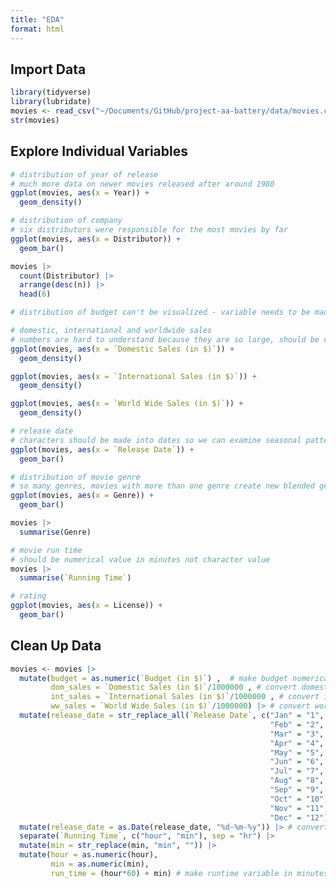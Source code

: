 ```yaml
---
title: "EDA"
format: html
---
```


## Import Data

```r
library(tidyverse)
library(lubridate)
movies <- read_csv("~/Documents/GitHub/project-aa-battery/data/movies.csv")
str(movies)
```

## Explore Individual Variables

```r
# distribution of year of release
# much more data on newer movies released after around 1980
ggplot(movies, aes(x = Year)) +
  geom_density()

# distribution of company
# six distributors were responsible for the most movies by far
ggplot(movies, aes(x = Distributor)) +
  geom_bar()

movies |>
  count(Distributor) |>
  arrange(desc(n)) |>
  head(6)

# distribution of budget can't be visualized - variable needs to be made into numerical values, not characters

# domestic, international and worldwide sales
# numbers are hard to understand because they are so large, should be converted to millions or billions of dollars
ggplot(movies, aes(x = `Domestic Sales (in $)`)) +
  geom_density()

ggplot(movies, aes(x = `International Sales (in $)`)) +
  geom_density()

ggplot(movies, aes(x = `World Wide Sales (in $)`)) +
  geom_density()

# release date
# characters should be made into dates so we can examine seasonal patterns
ggplot(movies, aes(x = `Release Date`)) +
  geom_bar()

# distribution of movie genre
# so many genres, movies with more than one genre create new blended genre, messy and hard to gain any info from
ggplot(movies, aes(x = Genre)) +
  geom_bar()

movies |>
  summarise(Genre)

# movie run time
# should be numerical value in minutes not character value
movies |>
  summarise(`Running Time`)

# rating
ggplot(movies, aes(x = License)) +
  geom_bar()
```

## Clean Up Data

```r
movies <- movies |>
  mutate(budget = as.numeric(`Budget (in $)`) ,  # make budget numerical factor and simplify name
         dom_sales = `Domestic Sales (in $)`/1000000 , # convert domestic sales to millions
         int_sales = `International Sales (in $)`/1000000 , # convert international sales to millions
         ww_sales = `World Wide Sales (in $)`/1000000) |> # convert worldwide sales to millions
  mutate(release_date = str_replace_all(`Release Date`, c("Jan" = "1", 
                                                          "Feb" = "2", 
                                                          "Mar" = "3",
                                                          "Apr" = "4",
                                                          "May" = "5",
                                                          "Jun" = "6",
                                                          "Jul" = "7",
                                                          "Aug" = "8",
                                                          "Sep" = "9",
                                                          "Oct" = "10",
                                                          "Nov" = "11",
                                                          "Dec" = "12"))) |> # make release date all numbers
  mutate(release_date = as.Date(release_date, "%d-%m-%y")) |> # convert release date to date
  separate(`Running Time`, c("hour", "min"), sep = "hr") |>
  mutate(min = str_replace(min, "min", "")) |>
  mutate(hour = as.numeric(hour),
         min = as.numeric(min),
         run_time = (hour*60) + min) # make runtime variable in minutes

```

